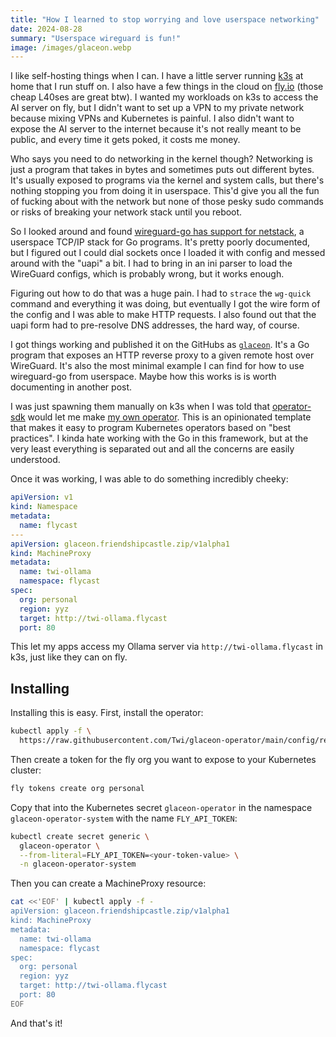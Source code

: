 ```yaml
---
title: "How I learned to stop worrying and love userspace networking"
date: 2024-08-28
summary: "Userspace wireguard is fun!"
image: /images/glaceon.webp
---
```


I like self-hosting things when I can. I have a little server running [k3s](https://k3s.io/) at home that I run stuff on. I also have a few things in the cloud on [fly.io](https://fly.io) (those cheap L40ses are great btw). I wanted my workloads on k3s to access the AI server on fly, but I didn't want to set up a VPN to my private network because mixing VPNs and Kubernetes is painful. I also didn't want to expose the AI server to the internet because it's not really meant to be public, and every time it gets poked, it costs me money.

Who says you need to do networking in the kernel though? Networking is just a program that takes in bytes and sometimes puts out different bytes. It's usually exposed to programs via the kernel and system calls, but there's nothing stopping you from doing it in userspace. This'd give you all the fun of fucking about with the network but none of those pesky sudo commands or risks of breaking your network stack until you reboot.

So I looked around and found [wireguard-go has support for netstack](golang.zx2c4.com/wireguard/tun/netstack), a userspace TCP/IP stack for Go programs. It's pretty poorly documented, but I figured out I could dial sockets once I loaded it with config and messed around with the "uapi" a bit. I had to bring in an ini parser to load the WireGuard configs, which is probably wrong, but it works enough.

Figuring out how to do that was a huge pain. I had to `strace` the `wg-quick` command and everything it was doing, but eventually I got the wire form of the config and I was able to make HTTP requests. I also found out that the uapi form had to pre-resolve DNS addresses, the hard way, of course.

I got things working and published it on the GitHubs as [`glaceon`](https://github.com/Twi/glaceon). It's a Go program that exposes an HTTP reverse proxy to a given remote host over WireGuard. It's also the most minimal example I can find for how to use wireguard-go from userspace. Maybe how this works is is worth documenting in another post.

I was just spawning them manually on k3s when I was told that [operator-sdk](https://sdk.operatorframework.io/) would let me make [my own operator](https://github.com/Twi/glaceon-operator). This is an opinionated template that makes it easy to program Kubernetes operators based on "best practices". I kinda hate working with the Go in this framework, but at the very least everything is separated out and all the concerns are easily understood.

Once it was working, I was able to do something incredibly cheeky:

```yaml
apiVersion: v1
kind: Namespace
metadata:
  name: flycast
---
apiVersion: glaceon.friendshipcastle.zip/v1alpha1
kind: MachineProxy
metadata:
  name: twi-ollama
  namespace: flycast
spec:
  org: personal
  region: yyz
  target: http://twi-ollama.flycast
  port: 80
```

This let my apps access my Ollama server via `http://twi-ollama.flycast` in k3s, just like they can on fly.

## Installing

Installing this is easy. First, install the operator:

```sh
kubectl apply -f \
  https://raw.githubusercontent.com/Twi/glaceon-operator/main/config/rendered.yaml
```

Then create a token for the fly org you want to expose to your Kubernetes cluster:

```sh
fly tokens create org personal
```

Copy that into the Kubernetes secret `glaceon-operator` in the namespace `glaceon-operator-system` with the name `FLY_API_TOKEN`:

```sh
kubectl create secret generic \
  glaceon-operator \
  --from-literal=FLY_API_TOKEN=<your-token-value> \
  -n glaceon-operator-system
```

Then you can create a MachineProxy resource:

```sh
cat <<'EOF' | kubectl apply -f -
apiVersion: glaceon.friendshipcastle.zip/v1alpha1
kind: MachineProxy
metadata:
  name: twi-ollama
  namespace: flycast
spec:
  org: personal
  region: yyz
  target: http://twi-ollama.flycast
  port: 80
EOF
```

And that's it!

